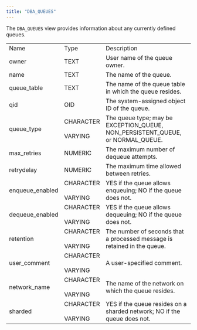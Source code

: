 ```yaml
---
title: "DBA_QUEUES"
---
```


<div id="dba_queues" class="registered_link"></div>

The `DBA_QUEUES` view provides information about any currently defined queues.

|                 |                              |                                                                                |
| --------------- | ---------------------------- | ------------------------------------------------------------------------------ |
| Name            | Type                         | Description                                                                    |
| owner           | TEXT                         | User name of the queue owner.                                                  |
| name            | TEXT                         | The name of the queue.                                                         |
| queue_table     | TEXT                         | The name of the queue table in which the queue resides.                        |
| qid             | OID                          | The system-assigned object ID of the queue.                                    |
| queue_type      | CHARACTER<br /><br />VARYING | The queue type; may be EXCEPTION_QUEUE, NON_PERSISTENT_QUEUE, or NORMAL_QUEUE. |
| max_retries     | NUMERIC                      | The maximum number of dequeue attempts.                                        |
| retrydelay      | NUMERIC                      | The maximum time allowed between retries.                                      |
| enqueue_enabled | CHARACTER<br /><br />VARYING | YES if the queue allows enqueuing; NO if the queue does not.                   |
| dequeue_enabled | CHARACTER<br /><br />VARYING | YES if the queue allows dequeuing; NO if the queue does not.                   |
| retention       | CHARACTER<br /><br />VARYING | The number of seconds that a processed message is retained in the queue.       |
| user_comment    | CHARACTER<br /><br />VARYING | A user-specified comment.                                                      |
| network_name    | CHARACTER<br /><br />VARYING | The name of the network on which the queue resides.                            |
| sharded         | CHARACTER<br /><br />VARYING | YES if the queue resides on a sharded network; NO if the queue does not.       |
